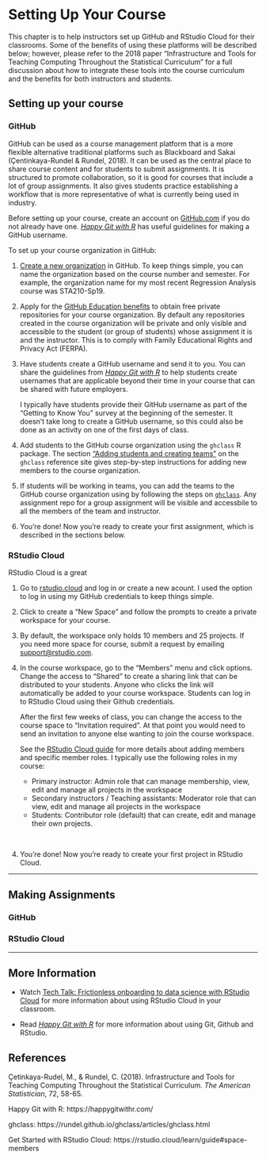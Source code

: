 # Setting Up Your Course

This chapter is to help instructors set up GitHub and RStudio Cloud for their classrooms. Some of the benefits of using these platforms will be described below; however, please refer to the 2018 paper "Infrastructure and Tools for Teaching Computing Throughout the Statistical Curriculum" for a full discussion about how to integrate these tools into the course curriculum and the benefits for both instructors and students. 


## Setting up your course

### GitHub

GitHub can be used as a course management platform that is  a more flexible alternative traditional platforms such as Blackboard and Sakai (&Ccedil;entinkaya-Rundel & Rundel, 2018). It can be used as the central place to share course content and for students to submit assignments. It is structured to promote collaboration, so it is good for courses that include a lot of group assignments. It also gives students practice establishing a workflow that is  more representative of what is currently being used in industry.

Before setting up your course, create an account on [GitHub.com](https://github.com/) if you do not already have one. [*Happy Git with R*](https://happygitwithr.com/github-acct.html) has useful guidelines for making a GitHub username.

To set up your course organization in GitHub:  

1. [Create a new organization](https://help.github.com/en/enterprise/2.16/admin/user-management/creating-organizations) in GitHub. To keep things simple, you can name the organization based on the course number and semester. For example, the organization name for my most recent Regression Analysis course was STA210-Sp19.

2.  Apply for the [GitHub Education benefits](https://education.github.com/discount_requests/new) to obtain free private repositories for your course organization. By default any repositories created in the course organization will be private and only visible and accessible  to the student (or group of students) whose assignment it is and the instructor. This is to comply with Family Educational Rights and Privacy Act (FERPA). 

3. Have students create a GitHub username and send it to you. You can share the guidelines from [*Happy Git with R*](https://happygitwithr.com/github-acct.html) to help students create usernames that are applicable beyond their time in your course that can be shared with future employers.

    I typically have students provide their GitHub username as part of the "Getting to Know You" survey at the beginning of the semester. It doesn't take long to create a GitHub username, so this could also be done as an activity on one of the first days of class. 

4. Add students to the GitHub course organization using the `ghclass` R package. The section ["Adding students and creating teams"](https://rundel.github.io/ghclass/articles/ghclass.html) on the `ghclass` reference site gives step-by-step instructions for adding new members to the course organization. 

5. If students will be working in teams, you can add the teams to the GitHub course organization using by following the steps on [`ghclass`](https://rundel.github.io/ghclass/articles/ghclass.html). Any assignment repo for a group assignment will be visible and accessbile to all the members of the team and instructor. 

6. You're done! Now you're ready to create your first assignment, which is described in the sections below. 

### RStudio Cloud

RStudio Cloud is a great

1. Go to [rstudio.cloud](https://rstudio.cloud/) and log in or create a new acount. I used the option to log in using my GitHub credentials to keep things simple. 

2. Click to create a "New Space" and follow the prompts to create a private workspace for your course.

3. By default, the workspace only holds 10 members and 25 projects. If you need more space for course, submit a request by emailing <a href = "mailto: support@rstudio.com">support@rstudio.com</a>.

3. In the course workspace, go to the "Members" menu and click options. Change the access to "Shared" to create a sharing link that can be distributed to your students. Anyone who clicks the link will automatically be added to your course workspace.  Students can log in to RStudio Cloud using their Github credentials. 

    After the first few weeks of class, you can change the access to the course space to "Invitation     required". At that point you would need to send an invitation to anyone else wanting to join the course workspace.
    
    See the [RStudio Cloud guide](https://rstudio.cloud/learn/guide#space-members) for more details about adding members and specific member roles. I typically use the following roles in my course: 
    - Primary instructor: Admin role that can manage membership, view, edit and manage all projects in the workspace
    - Secondary instructors / Teaching assistants: Moderator role that can view, edit and manage all projects in the workspace 
    - Students: Contributor role (default) that can create, edit and manage their own projects.

<br>

4. You're done! Now you're ready to create your first project in RStudio Cloud.

***

## Making Assignments 

### GitHub

### RStudio Cloud

*** 

## More Information

- Watch [Tech Talk: Frictionless onboarding to data science with RStudio Cloud](https://www.causeweb.org/cause/ecots/ecots18/tech-talk/4) for more information about using RStudio Cloud in your classroom. 

- Read [*Happy Git with R*](https://happygitwithr.com/) for more information about using Git, Github and RStudio.

## References 

&Ccedil;etinkaya-Rudel, M., & Rundel, C. (2018). Infrastructure and Tools for Teaching Computing Throughout the Statistical Curriculum. *The American Statistician*, 72, 58-65.

Happy Git with R: https://happygitwithr.com/

ghclass: https://rundel.github.io/ghclass/articles/ghclass.html

Get Started with RStudio Cloud: https://rstudio.cloud/learn/guide#space-members



